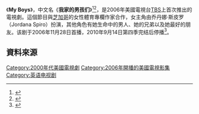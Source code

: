{{不是|我的男孩}}
《'''My Boys'''》，中文名《'''我家的男孩们'''》<ref>{{Cite web |url=http://v.xunlei.com/movies/v6/1058/1058099.shtml |title=迅雷影音 - 我家的男孩们 第一季 |access-date=2018-02-15 |archive-date=2018-02-15 |archive-url=https://web.archive.org/web/20180215143843/http://v.xunlei.com/movies/v6/1058/1058099.shtml |dead-url=no }}</ref><ref>{{Cite web |url=https://movie.douban.com/subject/1931298/ |title=豆瓣电影 - 我家的男孩们 第一季 |access-date=2018-02-15 |archive-date=2018-02-15 |archive-url=https://web.archive.org/web/20180215204113/https://movie.douban.com/subject/1931298/ |dead-url=no }}</ref>，是2006年美國電視台[[特纳广播公司|TBS]]上首次推出的電視劇。這個節目與[[芝加哥|芝加哥]]的女性體育專欄作家合作，女主角由乔丹娜·斯皮罗（Jordana Spiro）扮演，其他角色有她生命中的男人、她的兄弟以及她最好的朋友。该剧于2006年11月28日首播，2010年9月14日第四季完结后停播<ref>{{cite news |url=http://ausiellofiles.ew.com/2010/09/14/my-boys-cancelled/?xid=rss-tv-Ausiello:+'My+Boys'+canceled |title=Scoop: TBS cancels 'My Boys' |last1=Ausiello |first1=Michael |last2=Patrick |first2=Andy |work=The Ausiello Files |publisher=[[Entertainment_Weekly|Entertainment Weekly]] |date=September 14, 2010 |accessdate=September 14, 2010 |deadurl=yes |archiveurl=https://archive.is/20130102124814/http://ausiellofiles.ew.com/2010/09/14/my-boys-cancelled/?xid=rss-tv-Ausiello:+'My+Boys'+canceled |archivedate=January 2, 2013 |df= }}</ref>。

==資料來源==
{{REFLIST}}


{{TBS電視節目}}

{{DEFAULTSORT:My Boys}}
[[Category:2000年代美國電視劇|Category:2000年代美國電視劇]]
[[Category:2006年開播的美國電視影集|Category:2006年開播的美國電視影集]]
[[Category:英语电视剧|Category:英语电视剧]]